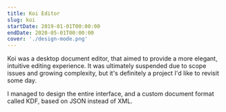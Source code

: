 ```yaml
---
title: Koi Editor
slug: koi
startDate: 2019-01-01T00:00:00
endDate: 2020-05-01T00:00:00
cover: './design-mode.png'
---
```


<!-- @format -->

Koi was a desktop document editor, that aimed to provide a more elegant,
intuitive editing experience. It was ultimately suspended due to scope issues
and growing complexity, but it's definitely a project I'd like to revisit some
day.

I managed to design the entire interface, and a custom document format called
KDF, based on JSON instead of XML.
